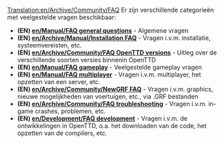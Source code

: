 [[Translation:en/Archive/Community/FAQ]]
{{nl/Manual/Inhoudsopgave}}
Er zijn verschillende categorieën met veelgestelde vragen beschikbaar:

*'''(EN) [[en/Manual/FAQ general questions]]''' - Algemene vragen
*'''(EN) [[en/Archive/Manual/Installation FAQ]]''' - Vragen i.v.m. installatie, systeemvereisten, etc.
*'''(EN) [[en/Archive/Community/FAQ OpenTTD versions]]''' - Uitleg over de verschillende soorten versies binnenin OpenTTD
*'''(EN) [[en/Manual/FAQ gameplay]]''' - Veelgestelde gameplay vragen
*'''(EN) [[en/Manual/FAQ multiplayer]]''' - Vragen i.v.m. multiplayer, het opzetten van een server, etc.
*'''(EN) [[en/Archive/Community/NewGRF FAQ]]''' - Vragen i.v.m. graphics, nieuwe mogelijkheden van voertuigen, etc., via .GRF bestanden
*'''(EN) [[en/Archive/Community/FAQ troubleshooting]]''' - Vragen i.v.m. in-game crashes, problemen, etc.
*'''(EN) [[en/Development/FAQ development]]''' - Vragen i.v.m. de ontwikkelingen in OpenTTD, o.a. het downloaden van de code, het opzetten van de compilers, etc.

